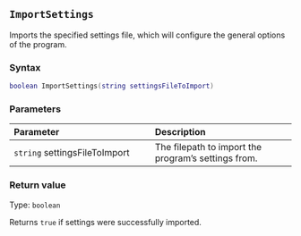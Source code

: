 ::: {.minipage data-latex="{\textwidth}"}
## `ImportSettings`

Imports\index{settings!importing} the specified settings file, which will configure the general options of the program.

### Syntax {-}

``` .lua
boolean ImportSettings(string settingsFileToImport)
```

### Parameters {-}

**Parameter** | **Description**
| :-- | :-- |
| `string` settingsFileToImport | The filepath to import the program's settings from. |

### Return value {-}

Type: `boolean`

Returns `true` if settings were successfully imported.
:::
